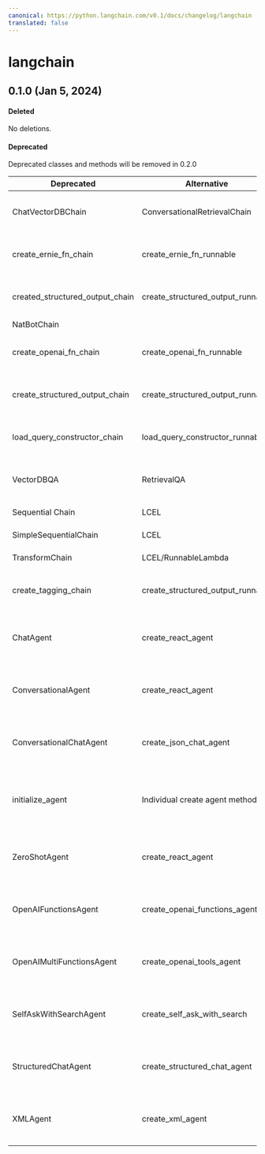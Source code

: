 ```yaml
---
canonical: https://python.langchain.com/v0.1/docs/changelog/langchain
translated: false
---
```


# langchain

## 0.1.0 (Jan 5, 2024)

#### Deleted

No deletions.

#### Deprecated

Deprecated classes and methods will be removed in 0.2.0

| Deprecated                | Alternative                       | Reason                                         |
|---------------------------------|-----------------------------------|------------------------------------------------|
| ChatVectorDBChain               | ConversationalRetrievalChain      | More general to all retrievers                 |
| create_ernie_fn_chain           | create_ernie_fn_runnable          | Use LCEL under the hood                        |
| created_structured_output_chain | create_structured_output_runnable | Use LCEL under the hood                        |
| NatBotChain                     |                                   | Not used                                       |
| create_openai_fn_chain          | create_openai_fn_runnable         | Use LCEL under the hood                        |
| create_structured_output_chain  | create_structured_output_runnable | Use LCEL under the hood                        |
| load_query_constructor_chain    | load_query_constructor_runnable   | Use LCEL under the hood                        |
| VectorDBQA                      | RetrievalQA                       | More general to all retrievers                 |
| Sequential Chain                | LCEL                              | Obviated by LCEL                               |
| SimpleSequentialChain           | LCEL                              | Obviated by LCEL                               |
| TransformChain                  | LCEL/RunnableLambda               | Obviated by LCEL                               |
| create_tagging_chain            | create_structured_output_runnable | Use LCEL under the hood                        |
| ChatAgent                       | create_react_agent                | Use LCEL builder over a class                  |
| ConversationalAgent             | create_react_agent                | Use LCEL builder over a class                  |
| ConversationalChatAgent         | create_json_chat_agent            | Use LCEL builder over a class                  |
| initialize_agent                | Individual create agent methods   | Individual create agent methods are more clear |
| ZeroShotAgent                   | create_react_agent                | Use LCEL builder over a class                  |
| OpenAIFunctionsAgent            | create_openai_functions_agent     | Use LCEL builder over a class                  |
| OpenAIMultiFunctionsAgent       | create_openai_tools_agent         | Use LCEL builder over a class                  |
| SelfAskWithSearchAgent          | create_self_ask_with_search       | Use LCEL builder over a class                  |
| StructuredChatAgent             | create_structured_chat_agent      | Use LCEL builder over a class                  |
| XMLAgent                        | create_xml_agent                  | Use LCEL builder over a class                  |